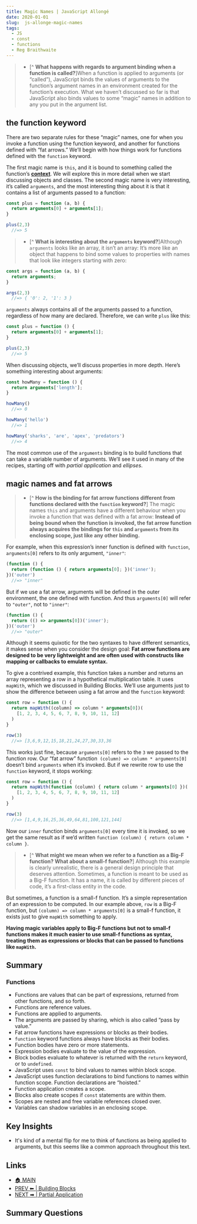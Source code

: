 ```yaml
---
title: Magic Names | JavaScript Allongé
date: 2020-01-01
slug:  js-allonge-magic-names 
tags:
  - JS
  - const 
  - functions 
  - Reg Braithwaite
---
```


>- [^ **What happens with regards to argument binding when a function is called?**]When a function is applied to arguments (or “called”), JavaScript binds the values of arguments to the function’s argument names in an environment created for the function’s execution. What we haven’t discussed so far is that JavaScript also binds values to some “magic” names in addition to any you put in the argument list.

## the function keyword

There are two separate rules for these “magic” names, one for when you invoke a function using the function keyword, and another for functions defined with “fat arrows.” We’ll begin with how things work for functions defined with the `function` keyword.

The first magic name is `this`, and it is bound to something called the function’s [**context**](). We will explore this in more detail when we start discussing objects and classes. The second magic name is very interesting, it’s called `arguments`, and the most interesting thing about it is that it contains a list of arguments passed to a function:
```js 
const plus = function (a, b) {
  return arguments[0] + arguments[1];
}

plus(2,3)
  //=> 5
```

>- [^ **What is interesting about the `arguments` keyword?**]Although `arguments` looks like an array, it isn’t an array: It’s more like an object that happens to bind some values to properties with names that look like integers starting with zero:

```js 
const args = function (a, b) {
  return arguments;
}

args(2,3)
  //=> { '0': 2, '1': 3 }
```

`arguments` always contains all of the arguments passed to a function, regardless of how many are declared. Therefore, we can write `plus` like this:
```js 
const plus = function () {
  return arguments[0] + arguments[1];
}

plus(2,3)
  //=> 5
``` 
When discussing objects, we’ll discuss properties in more depth. Here’s something interesting about arguments:
```js
const howMany = function () {
  return arguments['length'];
}

howMany()
  //=> 0

howMany('hello')
  //=> 1

howMany('sharks', 'are', 'apex', 'predators')
  //=> 4
``` 
The most common use of the `arguments` binding is to build functions that can take a variable number of arguments. We’ll see it used in many of the recipes, starting off with *partial application* and *ellipses*.

## magic names and fat arrows

>- [^ **How is the binding for fat arrow functions different from functions declared with the `function` keyword?**]
The magic names `this` and arguments have a different behaviour when you invoke a function that was defined with a fat arrow: **Instead of being bound when the function is invoked, the fat arrow function always acquires the bindings for `this` and `arguments` from its enclosing scope, just like any other binding.**

For example, when this expression’s inner function is defined with `function`, `arguments[0]` refers to its only argument, `"inner"`:
```js 
(function () {
  return (function () { return arguments[0]; })('inner');
})('outer')
  //=> "inner"
``` 
But if we use a fat arrow, arguments will be defined in the outer environment, the one defined with function. And thus `arguments[0]` will refer to `"outer"`, not to `"inner"`:
```js 
(function () {
  return (() => arguments[0])('inner');
})('outer')
  //=> "outer"
``` 
Although it seems quixotic for the two syntaxes to have different semantics, it makes sense when you consider the design goal: **Fat arrow functions are designed to be very lightweight and are often used with constructs like mapping or callbacks to emulate syntax.**

To give a contrived example, this function takes a number and returns an array representing a row in a hypothetical multiplication table. It uses `mapWith`, which we discussed in Building Blocks. We’ll use arguments just to show the difference between using a fat arrow and the `function` keyword:
```js 
const row = function () {
  return mapWith((column) => column * arguments[0])(
    [1, 2, 3, 4, 5, 6, 7, 8, 9, 10, 11, 12]
  )
}

row(3)
  //=> [3,6,9,12,15,18,21,24,27,30,33,36
```
This works just fine, because `arguments[0]` refers to the `3` we passed to the function row. Our “fat arrow” function` (column) => column * arguments[0]` doesn’t bind `arguments` when it’s invoked. But if we rewrite row to use the `function` keyword, it stops working:
```js  
const row = function () {
  return mapWith(function (column) { return column * arguments[0] })(
    [1, 2, 3, 4, 5, 6, 7, 8, 9, 10, 11, 12]
  )
}

row(3)
  //=> [1,4,9,16,25,36,49,64,81,100,121,144]
```
Now our `inner` function binds `arguments[0]` every time it is invoked, so we get the same result as if we’d written `function (column) { return column * column }`.

>- [^ **What might we mean when we refer to a function as a Big-F function? What about a small-f function?**]
Although this example is clearly unrealistic, there is a general design principle that deserves attention. Sometimes, a function is meant to be used as a Big-F function. It has a name, it is called by different pieces of code, it’s a first-class entity in the code.

But sometimes, a function is a small-f function. It’s a simple representation of an expression to be computed. In our example above, `row` is a Big-F function, but `(column) => column * arguments[0]` is a small-f function, it exists just to give `mapWith` something to apply.

**Having magic variables apply to Big-F functions but not to small-f functions makes it much easier to use small-f functions as syntax, treating them as expressions or blocks that can be passed to functions like `mapWith`.**

## Summary
### Functions
- Functions are values that can be part of expressions, returned from other functions, and so forth.
- Functions are reference values.
- Functions are applied to arguments.
- The arguments are passed by sharing, which is also called “pass by value.”
- Fat arrow functions have expressions or blocks as their bodies.
- `function` keyword functions always have blocks as their bodies.
- Function bodies have zero or more statements.
- Expression bodies evaluate to the value of the expression.
- Block bodies evaluate to whatever is returned with the `return` keyword, or to `undefined`.
- JavaScript uses `const` to bind values to names within block scope.
- JavaScript uses function declarations to bind functions to names within function scope. Function declarations are “hoisted.”
- Function application creates a scope.
- Blocks also create scopes if `const` statements are within them.
- Scopes are nested and free variable references closed over.
- Variables can shadow variables in an enclosing scope.

## Key Insights 
- It's kind of a mental flip for me to think of functions as being applied to arguments, but this seems like a common approach throughout this text. 

## Links 
- [🏠 MAIN](/js-allonge-main) 
- [PREV ⬅ | Building Blocks ](/js-allonge-building-blocks)
- [NEXT ➡ | Partial Application ](/js-allonge-partial-application)

## Summary Questions  